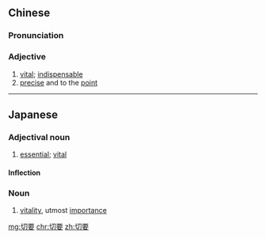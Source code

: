 ==Chinese==
{{zh-forms}}

===Pronunciation===
{{zh-pron
|m=qièyào
|c=cit3 jiu3
|cat=a
}}

===Adjective===
{{zh-adj}}

# [[vital]]; [[indispensable]]
# [[precise]] and to the [[point]]

----

==Japanese==
{{ja-kanjitab|せつ|よう|yomi=on}}

===Adjectival noun===
{{ja-adj|infl=na|せつよう}}
# [[essential]]; [[vital]]

====Inflection====
{{ja-na|せつよう}}

===Noun===
{{ja-noun|せつよう}}

# [[vitality]], utmost [[importance]]

[[mg:切要]]
[[chr:切要]]
[[zh:切要]]
